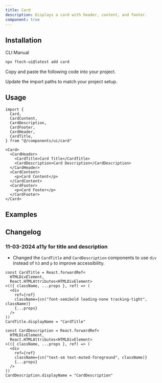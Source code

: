 ```yaml
---
title: Card
description: Displays a card with header, content, and footer.
component: true
---
```


<ComponentPreview name="card-with-form" description="A card with a form" />

## Installation

<CodeTabs>

<TabsList>
  <TabsTrigger value="cli">CLI</TabsTrigger>
  <TabsTrigger value="manual">Manual</TabsTrigger>
</TabsList>
<TabsContent value="cli">

```bash
npx ftech-ui@latest add card
```

</TabsContent>

<TabsContent value="manual">

<Steps>

<Step>Copy and paste the following code into your project.</Step>

<ComponentSource name="card" />

<Step>Update the import paths to match your project setup.</Step>

</Steps>

</TabsContent>

</CodeTabs>

## Usage

```tsx
import {
  Card,
  CardContent,
  CardDescription,
  CardFooter,
  CardHeader,
  CardTitle,
} from "@/components/ui/card"
```

```tsx
<Card>
  <CardHeader>
    <CardTitle>Card Title</CardTitle>
    <CardDescription>Card Description</CardDescription>
  </CardHeader>
  <CardContent>
    <p>Card Content</p>
  </CardContent>
  <CardFooter>
    <p>Card Footer</p>
  </CardFooter>
</Card>
```

## Examples

<ComponentPreview
  name="card-demo"
  description="A card showing notifications settings."
/>

## Changelog

### 11-03-2024 a11y for title and description

- Changed the `CardTitle` and `CardDescription` components to use `div` instead of `h3` and `p` to improve accessibility.

```tsx showLineNumbers title="card.tsx"
const CardTitle = React.forwardRef<
  HTMLDivElement,
  React.HTMLAttributes<HTMLDivElement>
>(({ className, ...props }, ref) => (
  <div
    ref={ref}
    className={cn("font-semibold leading-none tracking-tight", className)}
    {...props}
  />
))
CardTitle.displayName = "CardTitle"

const CardDescription = React.forwardRef<
  HTMLDivElement,
  React.HTMLAttributes<HTMLDivElement>
>(({ className, ...props }, ref) => (
  <div
    ref={ref}
    className={cn("text-sm text-muted-foreground", className)}
    {...props}
  />
))
CardDescription.displayName = "CardDescription"
```
